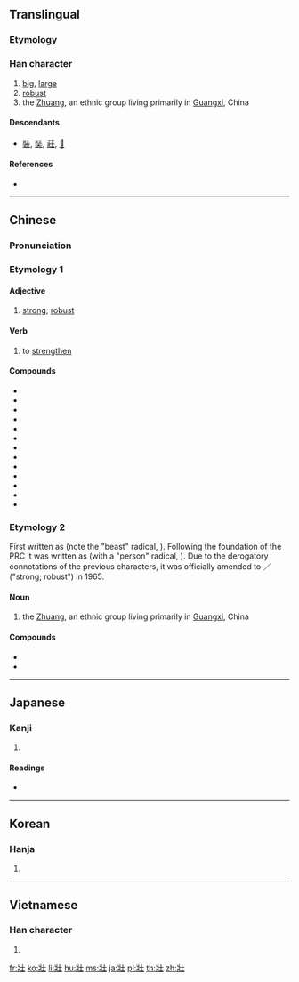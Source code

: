 {{also|壮}}
==Translingual==

===Etymology===
{{Han compound|爿|士|c1=p|c2=s|ls=psc}}

===Han character===
{{Han char|rn=33|rad=士|as=04|sn=7|four=24210|canj=VMG|ids=⿰爿士}}

# [[big]], [[large]]
# [[robust]]
# the [[Zhuang]], an ethnic group living primarily in [[Guangxi]], China

====Descendants====
* [[裝]], [[奘]], [[莊]], [[𤞛]]

====References====
* {{Han ref|kx=0243.020|dkj=05643|dj=0483.040|hdz=10428.070|uh=58EF|ud=22767|bh=A7A7|bd=42919}}

----

==Chinese==
{{zh-forms|s=壮}}

===Pronunciation===
{{zh-pron
|m=zhuàng
|c=zong6,zong1,zong3
|h=pfs=chong
|md=
|mn=chàng/chòng
|w=
|mc=y
|oc=y
|cat=pn
}}

===Etymology 1===
{{rfe|lang=zh}}

====Adjective====
{{zh-adj}}

# [[strong]]; [[robust]]

====Verb====
{{zh-verb}}

# to [[strengthen]]

====Compounds====
* {{zh-l|壯大}}
* {{zh-l|壯膽}}
* {{zh-l|壯觀}}
* {{zh-l|壯健}}
* {{zh-l|壯闊}}
* {{zh-l|壯麗}}
* {{zh-l|壯烈}}
* {{zh-l|壯美}}
* {{zh-l|壯門面}}
* {{zh-l|壯年}}
* {{zh-l|壯實}}
* {{zh-l|壯行}}
* {{zh-l|壯志}}

===Etymology 2===
First written as {{zh-l|獞}} (note the "beast" radical, {{zh-l|犭}}). Following the foundation of the PRC it was written as {{zh-l|僮}} (with a "person" radical, {{zh-l|亻}}). Due to the derogatory connotations of the previous characters, it was officially amended to {{lang|zh|壯}}／{{lang|zh|壮}} ("strong; robust") in 1965.

====Noun====
{{zh-proper noun}}

# the [[Zhuang]], an ethnic group living primarily in [[Guangxi]], China

====Compounds====
* {{zh-l|壯語|Zhuàngyǔ}}
* {{zh-l|壯族}}

----

==Japanese==

===Kanji===
{{ja-kanji|grade=|rs=士04}}

# {{defn|lang=ja|sort=士04}}

====Readings====
* {{ja-readings|on=[[そう]] (sō)|kun=[[さかん]] (sakan)}}

----

==Korean==

===Hanja===
{{ko-hanja|hangeul=장|rv=jang|mr=chang|y=cang}}

# {{defn|lang=ko|sort=士04}}

----

==Vietnamese==

===Han character===
{{vi-hantu|[[tráng]], [[trắng]]|rs=士04}}

# {{defn|lang=vi|sort=士04}}

[[fr:壯]]
[[ko:壯]]
[[li:壯]]
[[hu:壯]]
[[ms:壯]]
[[ja:壯]]
[[pl:壯]]
[[th:壯]]
[[zh:壯]]